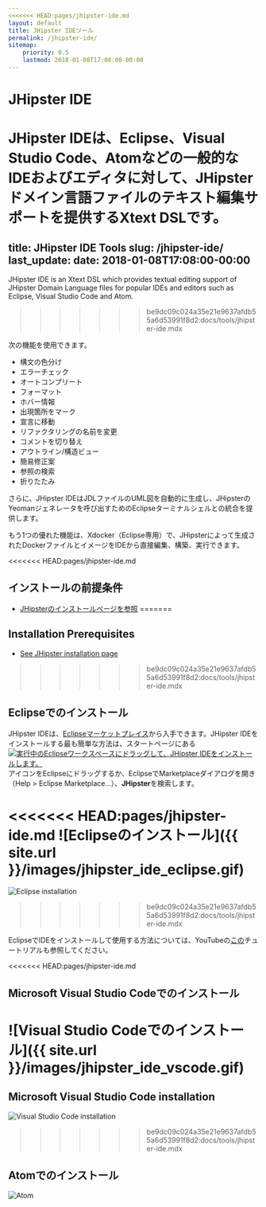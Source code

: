 ```yaml
---
<<<<<<< HEAD:pages/jhipster-ide.md
layout: default
title: JHipster IDEツール
permalink: /jhipster-ide/
sitemap:
    priority: 0.5
    lastmod: 2018-01-08T17:08:00-00:00
---
```


# <i class="fa fa-object-group"></i> JHipster IDE

JHipster IDEは、Eclipse、Visual Studio Code、Atomなどの一般的なIDEおよびエディタに対して、JHipsterドメイン言語ファイルのテキスト編集サポートを提供するXtext DSLです。
=======
title: JHipster IDE Tools
slug: /jhipster-ide/
last_update:
  date: 2018-01-08T17:08:00-00:00
---

JHipster IDE is an Xtext DSL which provides textual editing support of JHipster Domain Language files for popular IDEs and editors such as Eclipse, Visual Studio Code and Atom.
>>>>>>> be9dc09c024a35e21e9637afdb55a6d53991f8d2:docs/tools/jhipster-ide.mdx

次の機能を使用できます。

- 構文の色分け
- エラーチェック
- オートコンプリート
- フォーマット
- ホバー情報
- 出現箇所をマーク
- 宣言に移動
- リファクタリングの名前を変更
- コメントを切り替え
- アウトライン/構造ビュー
- 簡易修正案
- 参照の検索
- 折りたたみ

さらに、JHipster IDEはJDLファイルのUML図を自動的に生成し、JHipsterのYeomanジェネレータを呼び出すためのEclipseターミナルシェルとの統合を提供します。

もう1つの優れた機能は、Xdocker（Eclipse専用）で、JHipsterによって生成されたDockerファイルとイメージをIDEから直接編集、構築、実行できます。

<<<<<<< HEAD:pages/jhipster-ide.md
## インストールの前提条件
- [JHipsterのインストールページを参照](https://www.jhipster.tech/installation/)
=======

## Installation Prerequisites

- [See JHipster installation page ](/installation)

>>>>>>> be9dc09c024a35e21e9637afdb55a6d53991f8d2:docs/tools/jhipster-ide.mdx

## Eclipseでのインストール

JHipster IDEは、[Eclipseマーケットプレイス](https://marketplace.eclipse.org/content/jhipster-ide)から入手できます。JHipster IDEをインストールする最も簡単な方法は、スタートページにある<a href="http://marketplace.eclipse.org/marketplace-client-intro?mpc_install=3184658" class="drag" title="実行中のEclipseワークスペースにドラッグして、JHipster IDEをインストールします。"><img class="img-responsive" src="https://marketplace.eclipse.org/sites/all/themes/solstice/public/images/marketplace/btn-install.png" alt="実行中のEclipseワークスペースにドラッグして、JHipster IDEをインストールします。" /></a>アイコンをEclipseにドラッグするか、EclipseでMarketplaceダイアログを開き（Help > Eclipse Marketplace...）、<b>JHipster</b>を検索します。

<<<<<<< HEAD:pages/jhipster-ide.md
![Eclipseのインストール]({{ site.url }}/images/jhipster_ide_eclipse.gif)
=======
![Eclipse installation](/images/jhipster_ide_eclipse.gif)
>>>>>>> be9dc09c024a35e21e9637afdb55a6d53991f8d2:docs/tools/jhipster-ide.mdx

EclipseでIDEをインストールして使用する方法については、YouTubeの<a href="https://www.youtube.com/embed/LERTahPqVjo">この</a>チュートリアルも参照してください。

<<<<<<< HEAD:pages/jhipster-ide.md
## Microsoft Visual Studio Codeでのインストール

![Visual Studio Codeでのインストール]({{ site.url }}/images/jhipster_ide_vscode.gif)
=======

## Microsoft Visual Studio Code installation

![Visual Studio Code installation](/images/jhipster_ide_vscode.gif)

>>>>>>> be9dc09c024a35e21e9637afdb55a6d53991f8d2:docs/tools/jhipster-ide.mdx

## Atomでのインストール

![Atom](/images/jhipster_ide_atom.gif)
